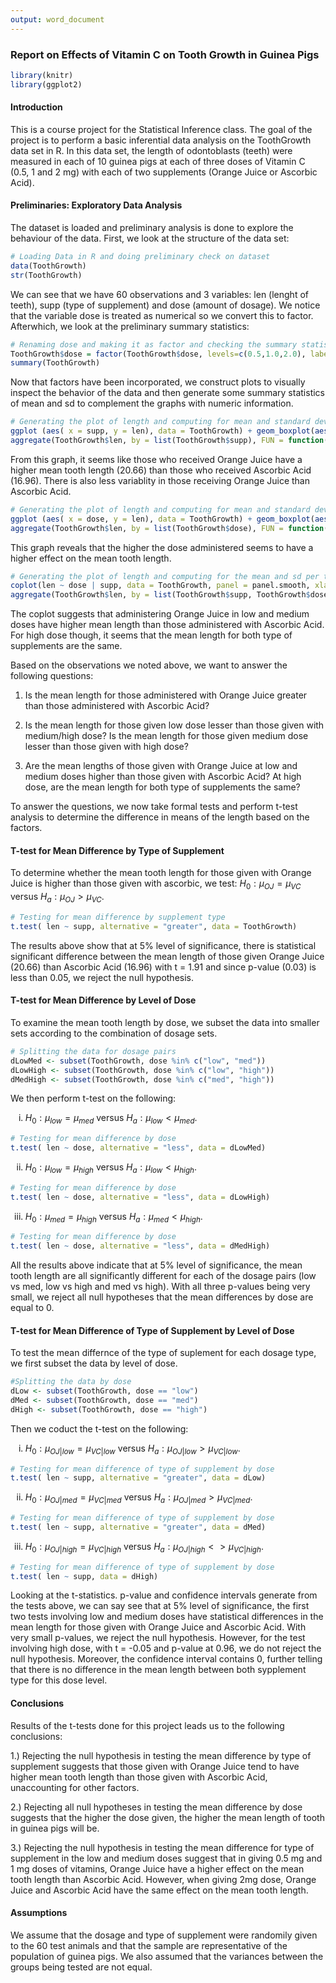 ```yaml
---
output: word_document
---
```

### Report on Effects of Vitamin C on Tooth Growth in Guinea Pigs

```r
library(knitr)
library(ggplot2)
```

#### Introduction

This is a course project for the Statistical Inference class. The goal of the project is to perform a basic inferential data analysis on the ToothGrowth data set in R. In this data set, the length of odontoblasts (teeth) were measured in each of 10 guinea pigs at each of three doses of Vitamin C (0.5, 1 and 2 mg) with each of two supplements (Orange Juice or Ascorbic Acid).

#### Preliminaries: Exploratory Data Analysis

The dataset is loaded and preliminary analysis is done to explore the behaviour of the data. First, we look at the structure of the data set: 

```r
# Loading Data in R and doing preliminary check on dataset
data(ToothGrowth)
str(ToothGrowth)
```

We can see that we have 60 observations and 3 variables: len (lenght of teeth), supp (type of supplement) and dose (amount of dosage). We notice that the variable dose is treated as numerical so we convert this to factor. Afterwhich, we look at the preliminary summary statistics:

```r
# Renaming dose and making it as factor and checking the summary statistics
ToothGrowth$dose = factor(ToothGrowth$dose, levels=c(0.5,1.0,2.0), labels=c("low","med","high"))
summary(ToothGrowth)
```

Now that factors have been incorporated, we construct plots to visually inspect the behavior of the data and then generate some summary statistics of mean and sd to complement the graphs with numeric information.

```r
# Generating the plot of length and computing for mean and standard deviation per type of supplement
ggplot (aes( x = supp, y = len), data = ToothGrowth) + geom_boxplot(aes(fill =supp))
aggregate(ToothGrowth$len, by = list(ToothGrowth$supp), FUN = function(x) x= c(mean = round(mean(x),2), sd = round(sd(x),2)))
```

From this graph, it seems like those who received Orange Juice have a higher mean tooth length (20.66) than those who received Ascorbic Acid (16.96). There is also less variablity in those receiving Orange Juice than Ascorbic Acid.

```r
# Generating the plot of length and computing for mean and standard deviation per dose
ggplot (aes( x = dose, y = len), data = ToothGrowth) + geom_boxplot(aes(fill =dose))
aggregate(ToothGrowth$len, by = list(ToothGrowth$dose), FUN = function(x) x= c(mean = round(mean(x),2), sd = round(sd(x),2)))
```

This graph reveals that the higher the dose administered seems to have a higher effect on the mean tooth length.

```r
# Generating the plot of length and computing for the mean and sd per type of supplement in conjuction with dose
coplot(len ~ dose | supp, data = ToothGrowth, panel = panel.smooth, xlab = "Tooth Growth: Length versus Dose for type of supplement")
aggregate(ToothGrowth$len, by = list(ToothGrowth$supp, ToothGrowth$dose), FUN = function(x) x= c(mean = round(mean(x),2), sd = round(sd(x),2)))
```

The coplot suggests that administering Orange Juice in low and medium doses have higher mean length than those administered with Ascorbic Acid. For high dose though, it seems that the mean length for both type of supplements are the same.

Based on the observations we noted above, we want to answer the following questions:

1. Is the mean length for those administered with Orange Juice greater than those administered with Ascorbic Acid?

2. Is the mean length for those given low dose lesser than those given with medium/high dose? Is the mean length for those given medium dose lesser than those given with high dose?

3. Are the mean lengths of those given with Orange Juice at low and medium doses higher than those given with Ascorbic Acid? At high dose, are the mean length for both type of supplements the same?

To answer the questions, we now take formal tests and perform t-test analysis to determine the difference in means of the length based on the factors.

#### T-test for Mean Difference by Type of Supplement

To determine whether the mean tooth length for those given with Orange Juice is higher than those given with ascorbic, we test:
$H_0: \mu_{OJ} = \mu_{VC}$ versus $H_a: \mu_{OJ} > \mu_{VC}$.

```r
# Testing for mean difference by supplement type
t.test( len ~ supp, alternative = "greater", data = ToothGrowth)
```

The results above show that at 5% level of significance, there is statistical significant difference between the mean length of those given Orange Juice (20.66) than Ascorbic Acid (16.96) with t = 1.91 and since p-value (0.03) is less than 0.05, we reject the null hypothesis.

#### T-test for Mean Difference by Level of Dose

To examine the mean tooth length by dose, we subset the data into smaller sets according to the combination of dosage sets.

```r
# Splitting the data for dosage pairs
dLowMed <- subset(ToothGrowth, dose %in% c("low", "med"))
dLowHigh <- subset(ToothGrowth, dose %in% c("low", "high"))
dMedHigh <- subset(ToothGrowth, dose %in% c("med", "high"))
```

We then perform t-test on the following: 

i.   $H_0: \mu_{low} = \mu_{med}$ versus $H_a: \mu_{low} < \mu_{med}$.
```r
# Testing for mean difference by dose
t.test( len ~ dose, alternative = "less", data = dLowMed)
```

ii.  $H_0: \mu_{low} = \mu_{high}$ versus $H_a: \mu_{low} < \mu_{high}$.
```r
# Testing for mean difference by dose
t.test( len ~ dose, alternative = "less", data = dLowHigh)
```

iii. $H_0: \mu_{med} = \mu_{high}$ versus $H_a: \mu_{med} < \mu_{high}$.
```r
# Testing for mean difference by dose
t.test( len ~ dose, alternative = "less", data = dMedHigh)
```

All the results above indicate that at 5% level of significance, the mean tooth length are all significantly different for each of the dosage pairs (low vs med, low vs high and med vs high). With all three p-values being very small, we reject all null hypotheses that the mean differences by dose are equal to 0.

#### T-test for Mean Difference of Type of Supplement by Level of Dose

To test the mean differnce of the type of suplement for each dosage type, we first subset the data by level of dose. 
```r
#Splitting the data by dose
dLow <- subset(ToothGrowth, dose == "low")
dMed <- subset(ToothGrowth, dose == "med")
dHigh <- subset(ToothGrowth, dose == "high")
```

Then we coduct the t-test on the following:

i.   $H_0: \mu_{OJ|low} = \mu_{VC|low}$ versus $H_a: \mu_{OJ|low} > \mu_{VC|low}$.
```r
# Testing for mean difference of type of supplement by dose
t.test( len ~ supp, alternative = "greater", data = dLow)
```

ii.  $H_0: \mu_{OJ | med} = \mu_{VC|med}$ versus $H_a: \mu_{OJ|med} > \mu_{VC|med}$.
```r
# Testing for mean difference of type of supplement by dose
t.test( len ~ supp, alternative = "greater", data = dMed)
```

iii. $H_0: \mu_{OJ | high} = \mu_{VC|high}$ versus $H_a: \mu_{OJ|high} <> \mu_{VC|high}$.
```r
# Testing for mean difference of type of supplement by dose
t.test( len ~ supp, data = dHigh)
```

Looking at the t-statistics. p-value and confidence intervals generate from the tests above, we can say see that at 5% level of significance, the first two tests involving low and medium doses have statistical differences in the mean length for those given with Orange Juice and Ascorbic Acid. With very small p-values, we reject the null hypothesis. However, for the test involving high dose, with t = -0.05 and p-value at 0.96, we do not reject the null hypothesis. Moreover, the confidence interval contains 0, further telling that there is no difference in the mean length between both sypplement type for this dose level.

#### Conclusions

Results of the t-tests done for this project leads us to the following conclusions:

1.) Rejecting the null hypothesis in testing the mean difference by type of supplement suggests that those given with Orange Juice tend to have higher mean tooth length than those given with Ascorbic Acid, unaccounting for other factors.

2.) Rejecting all null hypotheses in testing the mean difference by dose suggests that the higher the dose given, the higher the mean length of tooth in guinea pigs will be.

3.) Rejecting the null hypothesis in testing the mean difference for type of supplement in the low and medium doses suggest that in giving 0.5 mg and 1 mg doses of vitamins, Orange Juice have a higher effect on the mean tooth length than Ascorbic Acid. However, when giving 2mg dose, Orange Juice and Ascorbic Acid have the same effect on the mean tooth length.

#### Assumptions

We assume that the dosage and type of supplement were randomily given to the 60 test animals and that the sample are representative of the population of guinea pigs. We also assumed that the variances between the groups being tested are not equal.

